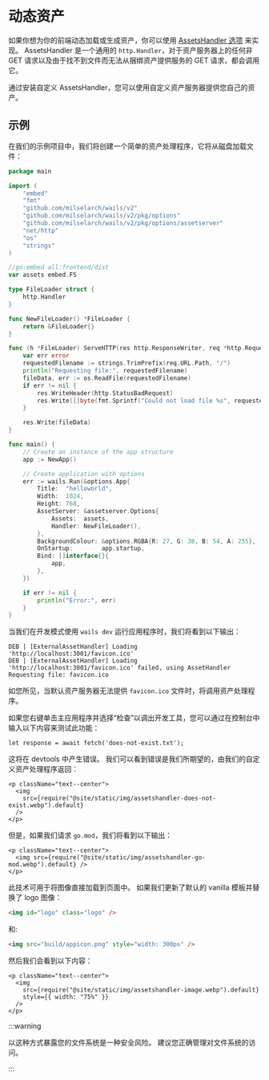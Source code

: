 # 动态资产

如果你想为你的前端动态加载或生成资产，你可以使用 [AssetsHandler 选项](../reference/options#资产处理程序) 来实现。 AssetsHandler 是一个通用的 `http.Handler`，对于资产服务器上的任何非 GET 请求以及由于找不到文件而无法从捆绑资产提供服务的 GET 请求，都会调用它。

通过安装自定义 AssetsHandler，您可以使用自定义资产服务器提供您自己的资产。

## 示例

在我们的示例项目中，我们将创建一个简单的资产处理程序，它将从磁盘加载文件：

```go title=main.go {16-35,49}
package main

import (
    "embed"
    "fmt"
    "github.com/milselarch/wails/v2"
    "github.com/milselarch/wails/v2/pkg/options"
    "github.com/milselarch/wails/v2/pkg/options/assetserver"
    "net/http"
    "os"
    "strings"
)

//go:embed all:frontend/dist
var assets embed.FS

type FileLoader struct {
    http.Handler
}

func NewFileLoader() *FileLoader {
    return &FileLoader{}
}

func (h *FileLoader) ServeHTTP(res http.ResponseWriter, req *http.Request) {
    var err error
    requestedFilename := strings.TrimPrefix(req.URL.Path, "/")
    println("Requesting file:", requestedFilename)
    fileData, err := os.ReadFile(requestedFilename)
    if err != nil {
        res.WriteHeader(http.StatusBadRequest)
        res.Write([]byte(fmt.Sprintf("Could not load file %s", requestedFilename)))
    }

    res.Write(fileData)
}

func main() {
    // Create an instance of the app structure
    app := NewApp()

    // Create application with options
    err := wails.Run(&options.App{
        Title:  "helloworld",
        Width:  1024,
        Height: 768,
        AssetServer: &assetserver.Options{
            Assets:  assets,
            Handler: NewFileLoader(),
        },
        BackgroundColour: &options.RGBA{R: 27, G: 38, B: 54, A: 255},
        OnStartup:        app.startup,
        Bind: []interface{}{
            app,
        },
    })

    if err != nil {
        println("Error:", err)
    }
}
```

当我们在开发模式使用 `wails dev` 运行应用程序时，我们将看到以下输出：

```
DEB | [ExternalAssetHandler] Loading 'http://localhost:3001/favicon.ico'
DEB | [ExternalAssetHandler] Loading 'http://localhost:3001/favicon.ico' failed, using AssetHandler
Requesting file: favicon.ico
```

如您所见，当默认资产服务器无法提供 `favicon.ico` 文件时，将调用资产处理程序。

如果您右键单击主应用程序并选择“检查”以调出开发工具，您可以通过在控制台中输入以下内容来测试此功能：

```
let response = await fetch('does-not-exist.txt');
```

这将在 devtools 中产生错误。 我们可以看到错误是我们所期望的，由我们的自定义资产处理程序返回：

```mdx-code-block
<p className="text--center">
  <img
    src={require("@site/static/img/assetshandler-does-not-exist.webp").default}
  />
</p>
```

但是，如果我们请求 `go.mod`，我们将看到以下输出：

```mdx-code-block
<p className="text--center">
  <img src={require("@site/static/img/assetshandler-go-mod.webp").default} />
</p>
```

此技术可用于将图像直接加载到页面中。 如果我们更新了默认的 vanilla 模板并替换了 logo 图像：

```html
<img id="logo" class="logo" />
```

和:

```html
<img src="build/appicon.png" style="width: 300px" />
```

然后我们会看到以下内容：

```mdx-code-block
<p className="text--center">
  <img
    src={require("@site/static/img/assetshandler-image.webp").default}
    style={{ width: "75%" }}
  />
</p>
```

:::warning

以这种方式暴露您的文件系统是一种安全风险。 建议您正确管理对文件系统的访问。

:::
